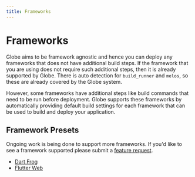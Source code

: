 ```yaml
---
title: Frameworks
---
```


# Frameworks

Globe aims to be framework agnostic and hence you can deploy any frameworks that does not have additional build steps. If the framework that you are using does not require such additional steps, then it is already supported by Globe. There is auto detection for `build_runner` and `melos`, so these are already covered by the Globe system.

However, some frameworks have additional steps like build commands that need to be run before deployment. Globe supports these frameworks by automatically providing default build settings for each framework that can be used to build and deploy your application.

## Framework Presets

Ongoing work is being done to support more frameworks. If you'd like to see a framework supported please submit a [feature request](https://invertase.canny.io/globe).

- [Dart Frog](/frameworks/dart-frog)
- [Flutter Web](/frameworks/flutter-web)

